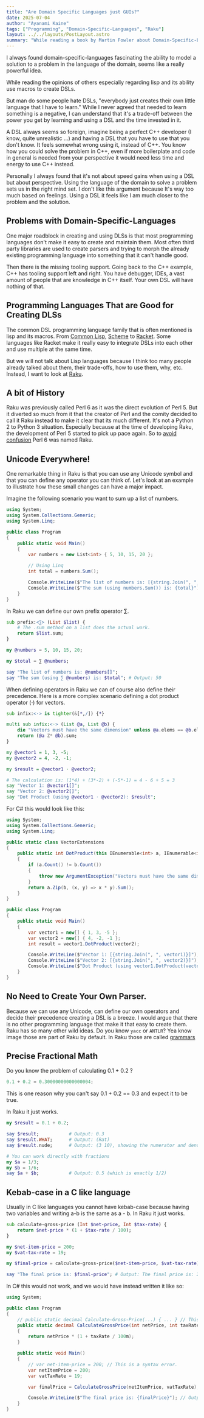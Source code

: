 ```yaml
---
title: "Are Domain Specific Languages just GUIs?"
date: 2025-07-04
author: "Ayanami Kaine"
tags: ["Programming", "Domain-Specific-Languages", "Raku"]
layout: ../../layouts/PostLayout.astro
summary: "While reading a book by Martin Fowler about Domain-Specific-Languages (same name as the book), I wondered if interacting with a GUI app is a form of Domain Specific Language."
---
```


I always found domain-specific-languages fascinating the ability to model a solution to a problem in the 
language of the domain, seems like a really powerful idea.

While reading the opinions of others especially regarding lisp and its ability use macros to create DSLs.

But man do some people hate DSLs, "everybody just creates their own little language that I have to learn." While I never agreed that needed to learn something is a negative, I can understand that it's a trade-off between the power you get by learning and using a DSL and the time invested in it.

A DSL always seems so foreign, imagine being a perfect C++ developer (I know, quite unrealistic ...) and having a DSL that you have to use that you don't know. It feels somewhat wrong using it, instead of C++. You know how you could solve the problem in C++, even if more boilerplate and code in general is needed from your perspective it would need less time and energy to use C++ instead.

Personally I always found that it's not about speed gains when using a DSL but about perspective. Using the language of the domain to solve a problem sets us in the right mind set. I don't like this argument because It's way too much based on feelings. Using a DSL it feels like I am much closer to the problem and the solution.

## Problems with Domain-Specific-Languages

One major roadblock in creating and using DLSs is that most programming languages don't make it easy to create and maintain them. Most often third party libraries are used to create parsers and trying to morph the already existing programming language into something that it can't handle good.

Then there is the missing tooling support. Going back to the C++ example, C++ has tooling support left and right. You have debugger, IDEs, a vast amount of people that are knowledge in C++ itself. Your own DSL will have nothing of that.

## Programming Languages That are Good for Creating DLSs

The common DSL programming language family that is often mentioned is lisp and its macros. From [Common Lisp](https://lispcookbook.github.io/cl-cookbook/macros.html), [Scheme](https://en.wikipedia.org/wiki/Scheme_(programming_language)) to [Racket](https://racket-lang.org/). Some languages like Racket make it really easy to integrate DSLs into each other and use multiple at the same time.

But we will not talk about Lisp languages because I think too many people already talked about them, their trade-offs, how to use them, why, etc. Instead, I want to look at [Raku](https://raku.org/).

## A bit of History

Raku was previously called Perl 6 as it was the direct evolution of Perl 5. But it diverted so much from it that the creator of Perl and the comity decided to call it Raku instead to make it clear that its much different. It's not a Python 2 to Python 3 situation. Especially because at the time of developing Raku, the development of Perl 5 started to pick up pace again. So to [avoid confusion](https://github.com/Raku/problem-solving/issues/81) Perl 6 was named Raku.

## Unicode Everywhere!

One remarkable thing in Raku is that you can use any Unicode symbol and that you can define any operator you can think of. Let's look at an example to illustrate how these small changes can have a major impact.

Imagine the following scenario you want to sum up a list of numbers.

```cs
using System;
using System.Collections.Generic;
using System.Linq;

public class Program
{
    public static void Main()
    {
        var numbers = new List<int> { 5, 10, 15, 20 };

        // Using Linq
        int total = numbers.Sum();

        Console.WriteLine($"The list of numbers is: [{string.Join(", ", numbers)}]");
        Console.WriteLine($"The sum (using numbers.Sum()) is: {total}"); // Output: 50
    }
}
```

In Raku we can define our own prefix operator ∑.

```raku
sub prefix:<∑> (List $list) {
    # The .sum method on a list does the actual work.
    return $list.sum;
}

my @numbers = 5, 10, 15, 20;

my $total = ∑ @numbers;

say "The list of numbers is: @numbers[]";
say "The sum (using ∑ @numbers) is: $total"; # Output: 50
```

When defining operators in Raku we can of course also define their precedence. Here is a more complex scenario defining a dot product operator (⋅) for vectors.

```raku
sub infix:<⋅> is tighter(&[*,/]) {*}

multi sub infix:<⋅> (List @a, List @b) {
    die "Vectors must have the same dimension" unless @a.elems == @b.elems;
    return (@a Z* @b).sum;
}

my @vector1 = 1, 3, -5;
my @vector2 = 4, -2, -1;

my $result = @vector1 ⋅ @vector2;

# The calculation is: (1*4) + (3*-2) + (-5*-1) = 4 - 6 + 5 = 3
say "Vector 1: @vector1[]";
say "Vector 2: @vector2[]";
say "Dot Product (using @vector1 ⋅ @vector2): $result";
```

For C# this would look like this:
```cs
using System;
using System.Collections.Generic;
using System.Linq;

public static class VectorExtensions
{
    public static int DotProduct(this IEnumerable<int> a, IEnumerable<int> b)
    {
        if (a.Count() != b.Count())
        {
            throw new ArgumentException("Vectors must have the same dimension");
        }
        return a.Zip(b, (x, y) => x * y).Sum();
    }
}

public class Program
{
    public static void Main()
    {
        var vector1 = new[] { 1, 3, -5 };
        var vector2 = new[] { 4, -2, -1 };
        int result = vector1.DotProduct(vector2);

        Console.WriteLine($"Vector 1: [{string.Join(", ", vector1)}]");
        Console.WriteLine($"Vector 2: [{string.Join(", ", vector2)}]");
        Console.WriteLine($"Dot Product (using vector1.DotProduct(vector2)): {result}");
    }
}
```

## No Need to Create Your Own Parser.

Because we can use any Unicode, can define our own operators and decide their precedence creating a DSL is a breeze. I would argue that there is no other programming language that make it that easy to create them. Raku has so many other wild ideas. Do you know `yacc` or `ANTLR`? Yea know image those are part of Raku by default. In Raku those are called [grammars](https://docs.raku.org/language/grammar_tutorial)

## Precise Fractional Math

Do you know the problem of calculating 0.1 + 0.2 ?

```javascript
0.1 + 0.2 = 0.30000000000000004;
```
This is one reason why you can't say 0.1 + 0.2 == 0.3 and expect it to be true.

In Raku it just works.

```raku
my $result = 0.1 + 0.2;

say $result;           # Output: 0.3
say $result.WHAT;      # Output: (Rat)
say $result.nude;      # Output: (3 10), showing the numerator and denominator

# You can work directly with fractions
my $a = 1/3;
my $b = 1/6;
say $a + $b;           # Output: 0.5 (which is exactly 1/2)
```

## Kebab-case in a C like language

Usually in C like languages you cannot have kebab-case because having two variables and writing a-b is the same as a - b. In Raku it just works.

```raku
sub calculate-gross-price (Int $net-price, Int $tax-rate) {
    return $net-price * (1 + $tax-rate / 100);
}

my $net-item-price = 200;
my $vat-tax-rate = 19;

my $final-price = calculate-gross-price($net-item-price, $vat-tax-rate);

say "The final price is: $final-price"; # Output: The final price is: 238
```

In C# this would not work, and we would have instead written it like so:

```cs
using System;

public class Program
{
    // public static decimal Calculate-Gross-Price(...) { ... } // This is a syntax error.
    public static decimal CalculateGrossPrice(int netPrice, int taxRate)
    {
        return netPrice * (1 + taxRate / 100m);
    }

    public static void Main()
    {
        // var net-item-price = 200; // This is a syntax error.
        var netItemPrice = 200;
        var vatTaxRate = 19;

        var finalPrice = CalculateGrossPrice(netItemPrice, vatTaxRate);

        Console.WriteLine($"The final price is: {finalPrice}"); // Output: The final price is: 238
    }
}
```